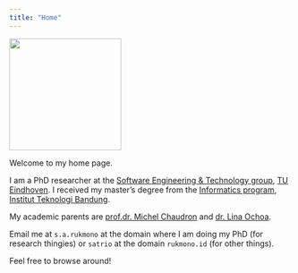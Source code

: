```yaml
---
title: "Home"
---
```


![](logo.png){fig-alt="Satrio Adi Rukmono." fig-align="left" width=200}

Welcome to my home page.

I am a PhD researcher at the [Software Engineering & Technology group](https://set.win.tue.nl/research/), [TU Eindhoven](https://tue.nl/). I received my master's degree from the [Informatics program](https://stei.itb.ac.id/en/education/master-informatics/), [Institut Teknologi Bandung](https://itb.ac.id/).

My academic parents are [prof.dr. Michel Chaudron](https://www.linkedin.com/in/michelchaudron/) and [dr. Lina Ochoa](https://www.linkedin.com/in/lina-ochoa-0b1ab73a/).

Email me at `s.a.rukmono` at the domain where I am doing my PhD (for research thingies) or `satrio` at the domain `rukmono.id` (for other things).

Feel free to browse around!